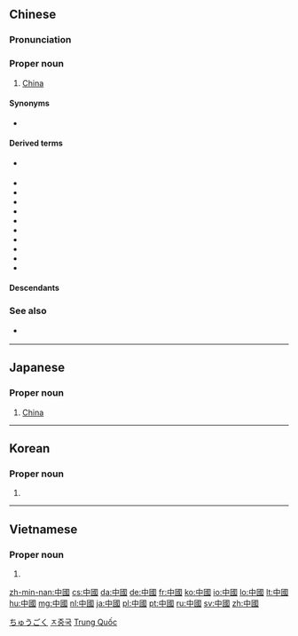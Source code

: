 ==Chinese==
{{zh-forms|s=中国}}

===Pronunciation===
{{zh-pron
|m=Zhōngguó
|c=zung1 gwok3
|h=pfs=Chûng-koet
|md=Dṳ̆ng-guók
|mn=Tiong-kok
|w=1tson koq
|ma=y|ca=y|ga=y|ja=y|mna=y|wa=y|xa=y
|mc=1,y
|oc=1,y
|cat=pn
}}

===Proper noun===
{{zh-proper noun}}

# [[China]]
#: {{zh-usex|中國 的 首都{dū} 是 ^北京 。|The capital of '''China''' is Beijing.|link=yes}}
#: {{zh-usex|他 現在 在 ^中國 旅行。|He's travelling around '''China''' right now.|link=yes}}
#: {{zh-usex|你 喜歡 ^中國 文學 嗎？|Do you like '''Chinese''' literature?|link=yes}}

====Synonyms====
* {{zh-l|天下|tiānxià}} {{qualifier|lofty}}

====Derived terms====
* {{zh-l|中|Zhōng-}} {{qualifier|abbreviation}}
* {{zh-l|中國城/中国城|Zhōngguóchéng}}
* {{zh-l|中國大陸/中国大陆|Zhōngguó dàlù}}
* {{zh-l|中國話/中国话|Zhōngguóhuà}}
* {{zh-l|中國化/中国化|Zhōngguóhuà}}
* {{zh-l|中國畫/中国画|Zhōngguóhuà}}
* {{zh-l|中國人/中国人|Zhōngguórén}}
* {{zh-l|中國通/中国通|Zhōngguótōng}}
* {{zh-l|中國學/中国学|tr=Zhōngguóxué}}
* {{zh-l|中國語/中国语|Zhōngguóyǔ}}
* {{zh-l|中國中心主義/中国中心主义|Zhōngguózhōngxīnzhǔyì}}

====Descendants====
{{Sinoxenic-word|中國|ちゅうごく|중국|Trung Quốc|j=中国}}

===See also===
* {{zh-l|華/华|Huá-}} {{qualifier|abbreviation}}

{{zh-cat|Countries}}

----

==Japanese==
{{ja-kanjitab|ちゅう|こく|k2=ごく|r=y|yomi=on}}

===Proper noun===
{{ja-pos|ちゅうごく|shin=中国|proper}}

# [[China]]

[[Category:ja:Countries|ちゅうごく]]

----

==Korean==
{{ko-hanjatab}}

===Proper noun===
{{ko-proper noun|hj|rv=Jungguk|hangeul=중국}}

# {{hanja form of|중국|China}}

[[Category:ko:Countries|ㅈ중국]]

----

==Vietnamese==
{{vi-hantutab}}

===Proper noun===
{{vi-proper noun|sc=Hani}}

# {{han tu form of|Trung Quốc|[[China]]}}

[[Category:Vietnamese proper nouns|Trung Quốc]]

[[zh-min-nan:中國]]
[[cs:中國]]
[[da:中國]]
[[de:中國]]
[[fr:中國]]
[[ko:中國]]
[[io:中國]]
[[lo:中國]]
[[lt:中國]]
[[hu:中國]]
[[mg:中國]]
[[nl:中國]]
[[ja:中國]]
[[pl:中國]]
[[pt:中國]]
[[ru:中國]]
[[sv:中國]]
[[zh:中國]]